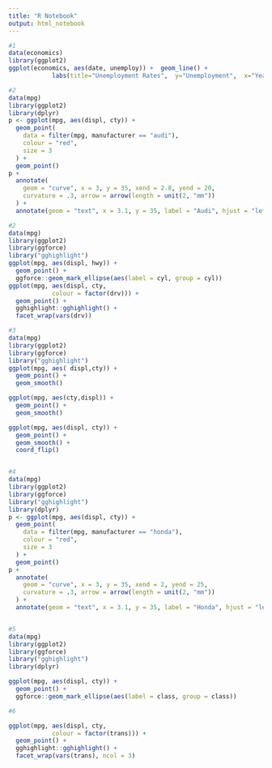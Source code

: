 ---
title: "R Notebook"
output: html_notebook
---

```{r}
#1
data(economics)
library(ggplot2)
ggplot(economics, aes(date, unemploy)) +  geom_line() + 
    		labs(title="Unemployment Rates",  y="Unemployment",  x="Year",  caption="Unemployment Rates") 

```

```{r}
#2
data(mpg)
library(ggplot2)
library(dplyr)
p <- ggplot(mpg, aes(displ, cty)) +
  geom_point(
    data = filter(mpg, manufacturer == "audi"), 
    colour = "red",
    size = 3
  ) +
  geom_point() 
p + 
  annotate(
    geom = "curve", x = 3, y = 35, xend = 2.8, yend = 20, 
    curvature = .3, arrow = arrow(length = unit(2, "mm"))
  ) +
  annotate(geom = "text", x = 3.1, y = 35, label = "Audi", hjust = "left")

```

```{r}
#2
data(mpg)
library(ggplot2)
library(ggforce)
library("gghighlight")
ggplot(mpg, aes(displ, hwy)) +
  geom_point() + 
  ggforce::geom_mark_ellipse(aes(label = cyl, group = cyl))
ggplot(mpg, aes(displ, cty, 
            colour = factor(drv))) +
  geom_point() + 
  gghighlight::gghighlight() + 
  facet_wrap(vars(drv))


```

```{r}
#3
data(mpg)
library(ggplot2)
library(ggforce)
library("gghighlight")
ggplot(mpg, aes( displ,cty)) + 
  geom_point() + 
  geom_smooth()

ggplot(mpg, aes(cty,displ)) + 
  geom_point() + 
  geom_smooth()

ggplot(mpg, aes(displ, cty)) + 
  geom_point() + 
  geom_smooth() + 
  coord_flip()



```

```{r}
#4
data(mpg)
library(ggplot2)
library(ggforce)
library("gghighlight")
library(dplyr)
p <- ggplot(mpg, aes(displ, cty)) +
  geom_point(
    data = filter(mpg, manufacturer == "honda"), 
    colour = "red",
    size = 3
  ) +
  geom_point() 
p + 
  annotate(
    geom = "curve", x = 3, y = 35, xend = 2, yend = 25, 
    curvature = .3, arrow = arrow(length = unit(2, "mm"))
  ) +
  annotate(geom = "text", x = 3.1, y = 35, label = "Honda", hjust = "left")



```

```{r}
#5
data(mpg)
library(ggplot2)
library(ggforce)
library("gghighlight")
library(dplyr)

ggplot(mpg, aes(displ, cty)) +
  geom_point() + 
  ggforce::geom_mark_ellipse(aes(label = class, group = class))

#6

ggplot(mpg, aes(displ, cty, 
            colour = factor(trans))) +
  geom_point() + 
  gghighlight::gghighlight() + 
  facet_wrap(vars(trans), ncol = 3)



```

